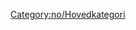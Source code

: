 
{{en/Bilingual box| No
| ---
| ''This category contains material relating to various administration aspects of the OpenTTD Wiki.''}}


[[Category:no/Hovedkategori]]